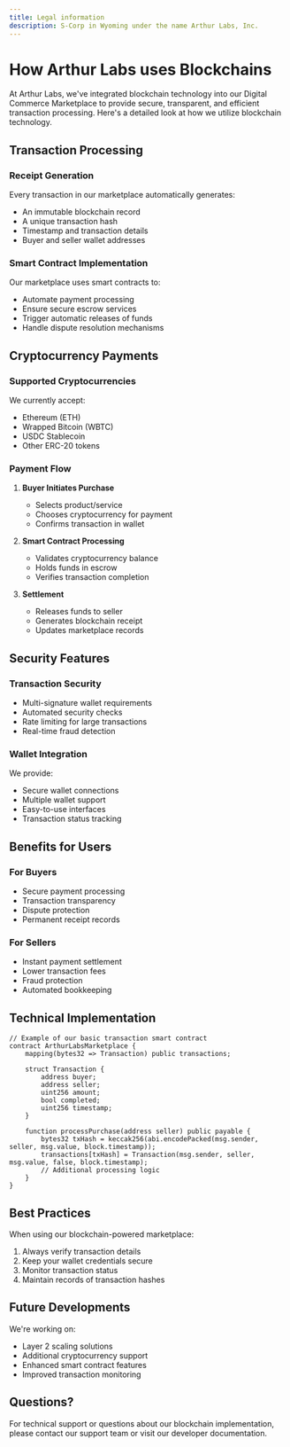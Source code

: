 ```yaml
---
title: Legal information
description: S-Corp in Wyoming under the name Arthur Labs, Inc.
---
```


# How Arthur Labs uses Blockchains

At Arthur Labs, we've integrated blockchain technology into our Digital Commerce Marketplace to provide secure, transparent, and efficient transaction processing. Here's a detailed look at how we utilize blockchain technology.

## Transaction Processing

### Receipt Generation
Every transaction in our marketplace automatically generates:
- An immutable blockchain record
- A unique transaction hash
- Timestamp and transaction details
- Buyer and seller wallet addresses

### Smart Contract Implementation
Our marketplace uses smart contracts to:
- Automate payment processing
- Ensure secure escrow services
- Trigger automatic releases of funds
- Handle dispute resolution mechanisms

## Cryptocurrency Payments

### Supported Cryptocurrencies
We currently accept:
- Ethereum (ETH)
- Wrapped Bitcoin (WBTC)
- USDC Stablecoin
- Other ERC-20 tokens

### Payment Flow
1. **Buyer Initiates Purchase**
   - Selects product/service
   - Chooses cryptocurrency for payment
   - Confirms transaction in wallet

2. **Smart Contract Processing**
   - Validates cryptocurrency balance
   - Holds funds in escrow
   - Verifies transaction completion

3. **Settlement**
   - Releases funds to seller
   - Generates blockchain receipt
   - Updates marketplace records

## Security Features

### Transaction Security
- Multi-signature wallet requirements
- Automated security checks
- Rate limiting for large transactions
- Real-time fraud detection

### Wallet Integration
We provide:
- Secure wallet connections
- Multiple wallet support
- Easy-to-use interfaces
- Transaction status tracking

## Benefits for Users

### For Buyers
- Secure payment processing
- Transaction transparency
- Dispute protection
- Permanent receipt records

### For Sellers
- Instant payment settlement
- Lower transaction fees
- Fraud protection
- Automated bookkeeping

## Technical Implementation

```solidity
// Example of our basic transaction smart contract
contract ArthurLabsMarketplace {
    mapping(bytes32 => Transaction) public transactions;

    struct Transaction {
        address buyer;
        address seller;
        uint256 amount;
        bool completed;
        uint256 timestamp;
    }

    function processPurchase(address seller) public payable {
        bytes32 txHash = keccak256(abi.encodePacked(msg.sender, seller, msg.value, block.timestamp));
        transactions[txHash] = Transaction(msg.sender, seller, msg.value, false, block.timestamp);
        // Additional processing logic
    }
}
```

## Best Practices

When using our blockchain-powered marketplace:
1. Always verify transaction details
2. Keep your wallet credentials secure
3. Monitor transaction status
4. Maintain records of transaction hashes

## Future Developments

We're working on:
- Layer 2 scaling solutions
- Additional cryptocurrency support
- Enhanced smart contract features
- Improved transaction monitoring

## Questions?

For technical support or questions about our blockchain implementation, please contact our support team or visit our developer documentation.
